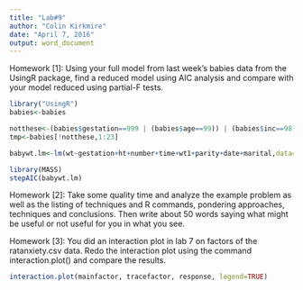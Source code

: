 ```yaml
---
title: "Lab#9"
author: "Colin Kirkmire"
date: "April 7, 2016"
output: word_document
---
```


Homework [1]: Using your full model from last week's babies data from the UsingR package, find a reduced model using AIC analysis and compare with your model reduced using partial-F tests.

```r
library("UsingR")
babies<-babies

notthese<-(babies$gestation==999 | (babies$age==99)) | (babies$inc==98)
tmp<-babies[!notthese,1:23]

babywt.lm<-lm(wt~gestation+ht+number+time+wt1+parity+date+marital,data=tmp)

library(MASS)
stepAIC(babywt.lm)
```

Homework [2]: Take some quality time and analyze the example problem as well as the listing of techniques and R commands, pondering approaches, techniques and conclusions. Then write about 50 words saying what might be useful or not useful for
you in what you see.

Homework [3]: You did an interaction plot in lab 7 on factors of the ratanxiety.csv data. Redo the interaction plot using the command interaction.plot() and
compare the results.

```r


interaction.plot(mainfactor, tracefactor, response, legend=TRUE)
```

